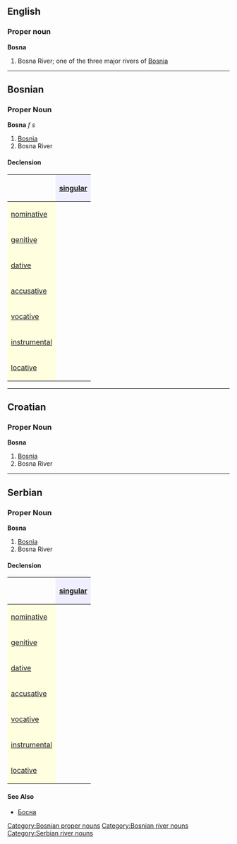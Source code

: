 ==English==
===Proper noun===
'''Bosna'''
#Bosna River; one of the three major rivers of [[Bosnia]]
----
==Bosnian==
===Proper Noun===
'''Bosna''' ''f s''
#[[Bosnia]]
#Bosna River
====Declension====
{| border="1" cellpadding="4" cellspacing="0"
!
! style="background-color: #EFEFFF" align="center"|[[singular]]
|-
! style="background-color: #FFFFE0" align="left"|[[nominative case|nominative]]
| align="center"|{{Unicode|Bosna}}
|-
! style="background-color: #FFFFE0" align="left"|[[genitive case|genitive]]
| align="center"|{{Unicode|Bosne}}
|-
! style="background-color: #FFFFE0" align="left"|[[dative case|dative]]
| align="center"|{{Unicode|Bosni}}
|-
! style="background-color: #FFFFE0" align="left"|[[accusative case|accusative]]
| align="center"|{{Unicode|Bosnu}}
|-
! style="background-color: #FFFFE0" align="left"|[[vocative case|vocative]]
| align="center"|{{Unicode|Bosno}}
|-
! style="background-color: #FFFFE0" align="left"|[[instrumental case|instrumental]]
| align="center"|{{Unicode|Bosnom}}
|-
! style="background-color: #FFFFE0" align="left"|[[locative case|locative]]
| align="center"|{{Unicode|Bosni}}
|}
[[Category:Bosnian proper nouns]]
[[Category:Bosnian river nouns]]
----
==Croatian==
===Proper Noun===
'''Bosna'''
#[[Bosnia]]
#Bosna River
----
==Serbian==
===Proper Noun===
'''Bosna'''
#[[Bosnia]]
#Bosna River
====Declension====
{| border="1" cellpadding="4" cellspacing="0"
!
! style="background-color: #EFEFFF" align="center"|[[singular]]
|-
! style="background-color: #FFFFE0" align="left"|[[nominative case|nominative]]
| align="center"|{{Unicode|Bosna}}
|-
! style="background-color: #FFFFE0" align="left"|[[genitive case|genitive]]
| align="center"|{{Unicode|Bosne}}
|-
! style="background-color: #FFFFE0" align="left"|[[dative case|dative]]
| align="center"|{{Unicode|Bosni}}
|-
! style="background-color: #FFFFE0" align="left"|[[accusative case|accusative]]
| align="center"|{{Unicode|Bosnu}}
|-
! style="background-color: #FFFFE0" align="left"|[[vocative case|vocative]]
| align="center"|{{Unicode|Bosno}}
|-
! style="background-color: #FFFFE0" align="left"|[[instrumental case|instrumental]]
| align="center"|{{Unicode|Bosnom}}
|-
! style="background-color: #FFFFE0" align="left"|[[locative case|locative]]
| align="center"|{{Unicode|Bosni}}
|}
====See Also====
*[[Босна]]
[[Category:Serbian river nouns]]